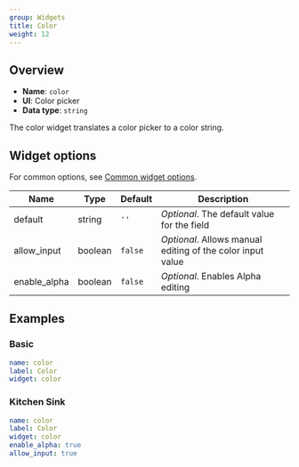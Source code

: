 ```yaml
---
group: Widgets
title: Color
weight: 12
---
```

## Overview

- **Name**: `color`
- **UI**: Color picker
- **Data type**: `string`

The color widget translates a color picker to a color string.

## Widget options

For common options, see [Common widget options](/docs/widgets#common-widget-options).

| Name         | Type    | Default | Description                                                |
| ------------ | ------- | ------- | ---------------------------------------------------------- |
| default      | string  | `''`    | _Optional_. The default value for the field                |
| allow_input  | boolean | `false` | _Optional_. Allows manual editing of the color input value |
| enable_alpha | boolean | `false` | _Optional_. Enables Alpha editing                          |

## Examples

### Basic
```yaml
name: color
label: Color
widget: color
```

### Kitchen Sink

```yaml
name: color
label: Color
widget: color
enable_alpha: true
allow_input: true
```

